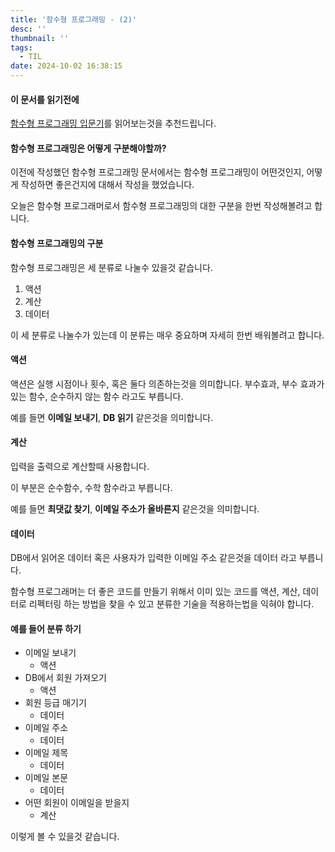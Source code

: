 ```yaml
---
title: '함수형 프로그래밍 - (2)'
desc: ''
thumbnail: ''
tags:
  - TIL
date: 2024-10-02 16:38:15
---
```


#### 이 문서를 읽기전에
[함수형 프로그래밍 입문기](/post/functional-programming-0912)를 읽어보는것을 추천드립니다.

#### 함수형 프로그래밍은 어떻게 구분해야할까?

이전에 작성했던 함수형 프로그래밍 문서에서는 함수형 프로그래밍이 어떤것인지, 어떻게 작성하면 좋은건지에 대해서 작성을 했었습니다.

오늘은 함수형 프로그래머로서 함수형 프로그래밍의 대한 구분을 한번 작성해볼려고 합니다.


#### 함수형 프로그래밍의 구분

함수형 프로그래밍은 세 분류로 나눌수 있을것 같습니다.

1. 액션
2. 계산
3. 데이터

이 세 분류로 나눌수가 있는데 이 분류는 매우 중요하며 자세히 한번 배워볼려고 합니다.


#### 액션
액션은 실행 시점이나 횟수, 혹은 둘다 의존하는것을 의미합니다.
부수효과, 부수 효과가 있는 함수, 순수하지 않는 함수 라고도 부릅니다.

예를 들면 **이메일 보내기**, **DB 읽기** 같은것을 의미합니다.

#### 계산
입력을 출력으로 계산할때 사용합니다.

이 부분은 순수함수, 수학 함수라고 부릅니다.

예를 들면 **최댓값 찾기**, **이메일 주소가 올바른지** 같은것을 의미합니다.

#### 데이터
DB에서 읽어온 데이터 혹은 사용자가 입력한 이메일 주소 같은것을 데이터 라고 부릅니다.


함수형 프로그래머는 더 좋은 코드를 만들기 위해서 이미 있는 코드를 액션, 계산, 데이터로 리펙터링 하는 방법을 찾을 수 있고 분류한 기술을 적용하는법을 익혀야 합니다.


#### 예를 들어 분류 하기
- 이메일 보내기
    - 액션
- DB에서 회원 가져오기
    - 액션
- 회원 등급 매기기
    - 데이터
- 이메일 주소
    - 데이터
- 이메일 제목
    - 데이터
- 이메일 본문
    - 데이터
- 어떤 회원이 이메일을 받을지
    - 계산


이렇게 볼 수 있을것 같습니다.